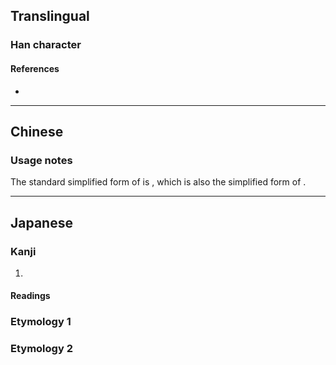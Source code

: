 {{also|儘}}
{{character info}}
==Translingual==
{{Han simplified forms|儘|侭|尽|ex=y}}

===Han character===
{{Han char|rn=9|rad=人|as=06|sn=8|four=|canj=OSOY|ids=⿰亻尽}}

====References====
* {{Han ref|kx=0102.291|hdz=10154.081|uh=4FAD|ud=20397}}

----

==Chinese==
{{zh-see|儘|ns}}

===Usage notes===
The standard simplified form of {{zh-l|*儘}} is {{zh-l|尽}}, which is also the simplified form of {{zh-l|*盡}}.

----

==Japanese==
{{ja-kanji forms|侭|儘}}

===Kanji===
{{ja-kanji|grade=|rs=人06|kyu=儘}}

# {{alternative form of|ja|儘}}

====Readings====
{{ja-readings
|goon=じん
|kanon=しん
|kun=ことごと-く, まま-}}

===Etymology 1===
{{ja-kanjitab|まま|yomi=k}}
{{ja-see|まま}}

===Etymology 2===
{{ja-kanjitab|まんま|yomi=k}}
{{ja-see|まんま}}